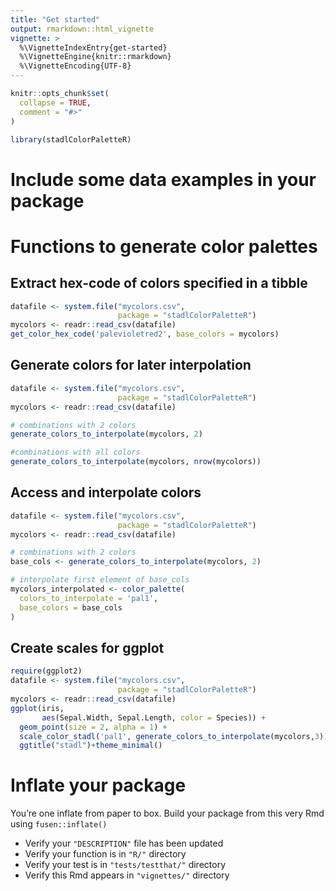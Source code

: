 ```yaml
---
title: "Get started"
output: rmarkdown::html_vignette
vignette: >
  %\VignetteIndexEntry{get-started}
  %\VignetteEngine{knitr::rmarkdown}
  %\VignetteEncoding{UTF-8}
---
```


```r
knitr::opts_chunk$set(
  collapse = TRUE,
  comment = "#>"
)
```

```r
library(stadlColorPaletteR)
```

<!-- WARNING - This vignette is generated by {fusen} from dev/flat_full.Rmd: do not edit by hand -->

<!-- Run this 'development' chunk -->
<!-- Store every call to library() that you need to explore your functions -->


# Include some data examples in your package

# Functions to generate color palettes

## Extract hex-code of colors specified in a tibble

```r
datafile <- system.file("mycolors.csv", 
                        package = "stadlColorPaletteR")
mycolors <- readr::read_csv(datafile)
get_color_hex_code('palevioletred2', base_colors = mycolors)

```

## Generate colors for later interpolation

```r
datafile <- system.file("mycolors.csv", 
                        package = "stadlColorPaletteR")
mycolors <- readr::read_csv(datafile)

# combinations with 2 colors
generate_colors_to_interpolate(mycolors, 2)

#combinations with all colors
generate_colors_to_interpolate(mycolors, nrow(mycolors))

```

## Access and interpolate colors

```r
datafile <- system.file("mycolors.csv", 
                        package = "stadlColorPaletteR")
mycolors <- readr::read_csv(datafile)

# combinations with 2 colors
base_cols <- generate_colors_to_interpolate(mycolors, 2)

# interpolate first element of base_cols
mycolors_interpolated <- color_palette(
  colors_to_interpolate = 'pal1',
  base_colors = base_cols
)
```

## Create scales for ggplot

```r
require(ggplot2)
datafile <- system.file("mycolors.csv", 
                        package = "stadlColorPaletteR")
mycolors <- readr::read_csv(datafile)
ggplot(iris, 
       aes(Sepal.Width, Sepal.Length, color = Species)) +
  geom_point(size = 2, alpha = 1) +
  scale_color_stadl('pal1', generate_colors_to_interpolate(mycolors,3)) +
  ggtitle("stadl")+theme_minimal()

```

# Inflate your package

You're one inflate from paper to box.
Build your package from this very Rmd using `fusen::inflate()`

- Verify your `"DESCRIPTION"` file has been updated
- Verify your function is in `"R/"` directory
- Verify your test is in `"tests/testthat/"` directory
- Verify this Rmd appears in `"vignettes/"` directory

